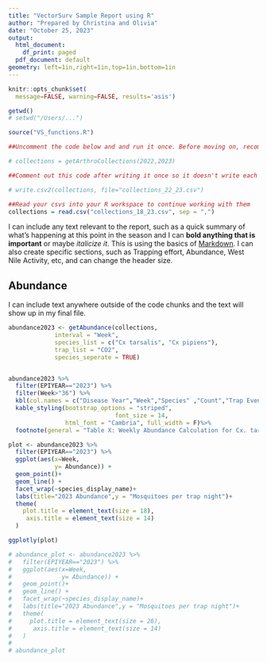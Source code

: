 ```yaml
---
title: "VectorSurv Sample Report using R"
author: "Prepared by Christina and Olivia"
date: "October 25, 2023"
output:
  html_document:
    df_print: paged
  pdf_document: default
geometry: left=1in,right=1in,top=1in,bottom=1in
---
```

```r
knitr::opts_chunk$set(
  message=FALSE, warning=FALSE, results='asis')

```

```r
getwd()
# setwd("/Users/...")

```

```r
source("VS_functions.R")
```

```r
##Uncomment the code below and and run it once. Before moving on, recomment the code. This will prevent R from retrieving your data each time you knit your file. 

# collections = getArthroCollections(2022,2023)
```

```r
##Comment out this code after writing it once so it doesn't write each time you knit your file. 

# write.csv2(collections, file="collections_22_23.csv")
```

```r
##Read your csvs into your R workspace to continue working with them
collections = read.csv("collections_18_23.csv", sep = ",")
```

I can include any text relevant to the report, such as a quick summary of what's happening at this point in the season and I can **bold anything that is important** or maybe *italicize it*. This is using the basics of [Markdown](https://www.markdownguide.org/cheat-sheet/). I can also create specific sections, such as Trapping effort, Abundance, West Nile Activity, etc, and can change the header size.

## Abundance

I can include text anywhere outside of the code chunks and the text will show up in my final file. 


```r
abundance2023 <- getAbundance(collections,
             interval = "Week",
             species_list = c("Cx tarsalis", "Cx pipiens"),
             trap_list = "CO2", 
             species_seperate = TRUE)


abundance2023 %>% 
  filter(EPIYEAR=="2023") %>%
  filter(Week>"36") %>%
  kbl(col.names = c("Disease Year","Week","Species" ,"Count","Trap Events", "Mosquitoes per trap night")) %>%
  kable_styling(bootstrap_options = "striped",
                              font_size = 14, 
                html_font = "Cambria", full_width = F)%>%  
  footnote(general = "Table X: Weekly Abundance Calculation for Cx. tarsalis, pipiens in CO2 traps", general_title = "")

```

```r
plot <- abundance2023 %>%  
  filter(EPIYEAR=="2023") %>%
  ggplot(aes(x=Week,
             y= Abundance)) +
  geom_point()+ 
  geom_line() + 
  facet_wrap(~species_display_name)+
  labs(title="2023 Abundance",y = "Mosquitoes per trap night")+
  theme(
    plot.title = element_text(size = 18),
     axis.title = element_text(size = 14)
  )

ggplotly(plot)

```

```r
# abundance_plot <- abundance2023 %>%  
#   filter(EPIYEAR=="2023") %>%
#   ggplot(aes(x=Week,
#              y= Abundance)) +
#   geom_point()+ 
#   geom_line() + 
#   facet_wrap(~species_display_name)+
#   labs(title="2023 Abundance",y = "Mosquitoes per trap night")+
#   theme(
#     plot.title = element_text(size = 26),
#      axis.title = element_text(size = 14)
#   )
# 
# abundance_plot

```

